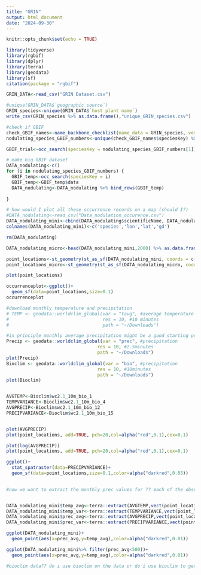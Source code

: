 ```yaml
---
title: "GRIN"
output: html_document
date: "2024-09-30"
---
```


```r
knitr::opts_chunk$set(echo = TRUE)
```

```r
library(tidyverse)   
library(rgbif)
library(dplyr)
library(terra)
library(geodata)
library(sf)
citation(package = "rgbif")
```
```r
GRIN_DATA<-read_csv("GRIN Dataset.csv")
```
```r
#unique(GRIN_DATA$`geographic source`)
GRIN_species<-unique(GRIN_DATA$`host plant name`)
write_csv(GRIN_species %>% as.data.frame(),"unique_GRIN_species.csv")

#check if GBIF
check_GBIF_names<-name_backbone_checklist(name_data = GRIN_species, verbose = TRUE)
nodulating_species_GBIF_numbers<-unique(check_GBIF_names$speciesKey) %>% na.omit()
```

```r
GBIF_trial<-occ_search(speciesKey = nodulating_species_GBIF_numbers[1])

```


```r
# make big GBIF dataset
DATA_nodulating<-c()
for (i in nodulating_species_GBIF_numbers) {
  GBIF_temp<-occ_search(speciesKey = i)
  GBIF_temp<-GBIF_temp$data
  DATA_nodulating<-DATA_nodulating %>% bind_rows(GBIF_temp)
  
}

```
```r
# how would I plot all these occurrence records on a map (should I?)
#DATA_nodulating<-read_csv("Data_nodulation_occurence.csv")
DATA_nodulating_mini<-cbind(DATA_nodulating$scientificName, DATA_nodulating$decimalLongitude,DATA_nodulating$decimalLatitude, DATA_nodulating$geodeticDatum) %>% as.data.frame() %>% na.omit()
colnames(DATA_nodulating_mini)<-c('species','lon','lat','gd')

rm(DATA_nodulating)

DATA_nodulating_micro<-head(DATA_nodulating_mini,2000) %>% as.data.frame() %>% na.omit()

point_locations<-st_geometry(st_as_sf(DATA_nodulating_mini, coords = c("lon","lat"),crs='WGS84'))
point_locations_micro<-st_geometry(st_as_sf(DATA_nodulating_micro, coords = c("lon","lat"),crs='WGS84'))

plot(point_locations)

occurrenceplot<-ggplot()+
  geom_sf(data=point_locations,size=0.1)
occurrenceplot
```

```r


#download monthly temperature and precipitation
# TEMP <- geodata::worldclim_global(var = "tavg", #average temperature
#                                   res = 10, #10 minutes
#                                   path = "~/Downloads") 

#in principle monthly average precipitation might be a good starting point
Precip <- geodata::worldclim_global(var = "prec", #precipitation
                                  res = 10, #2.5minutes
                                  path = "~/Downloads") 
plot(Precip)
Bioclim <- geodata::worldclim_global(var = "bio", #precipitation
                                  res = 10, #10minutes
                                  path = "~/Downloads") 
plot(Bioclim)


AVGTEMP<-Bioclim$wc2.1_10m_bio_1
TEMPVARIANCE<-Bioclim$wc2.1_10m_bio_4
AVGPRECIP<-Bioclim$wc2.1_10m_bio_12
PRECIPVARIANCE<-Bioclim$wc2.1_10m_bio_15


plot(AVGPRECIP)
plot(point_locations, add=TRUE, pch=20,col=alpha("red",0.1),cex=0.1)

plot(log(AVGPRECIP))
plot(point_locations, add=TRUE, pch=20,col=alpha("red",0.1),cex=0.1)

ggplot()+
  stat_spatraster(data=PRECIPVARIANCE)+
  geom_sf(data=point_locations,size=0.1,color=alpha("darkred",0.05))
  

```

```r
#now we want to extract the monthly prec values for ?? each of the observation points for each species? or make a range shapefile and extract averages? 


DATA_nodulating_mini$temp_avg<-terra::extract(AVGTEMP,vect(point_locations))$wc2.1_10m_bio_1
DATA_nodulating_mini$temp_var<-terra::extract(TEMPVARIANCE,vect(point_locations))$wc2.1_10m_bio_4
DATA_nodulating_mini$prec_avg<-terra::extract(AVGPRECIP,vect(point_locations))$wc2.1_10m_bio_12
DATA_nodulating_mini$prec_var<-terra::extract(PRECIPVARIANCE,vect(point_locations))$wc2.1_10m_bio_15

ggplot(DATA_nodulating_mini)+
  geom_point(aes(x=prec_avg,y=temp_avg),color=alpha("darkred",0.01))

ggplot(DATA_nodulating_mini%>% filter(prec_avg<500))+
  geom_point(aes(x=prec_avg,y=temp_avg),color=alpha("darkred",0.01))

```
```r
#bioclim data?? do i use bioclim on the data or do i use bioclim to get the data--I did some reading on bioclim and it's unclear to me
```



